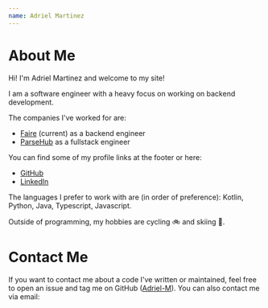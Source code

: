 ```yaml
---
name: Adriel Martinez
---
```


# About Me

Hi! I'm Adriel Martinez and welcome to my site!

I am a software engineer with a heavy focus on working on backend development.

The companies I've worked for are:

* [Faire](https://www.faire.com/) (current) as a backend engineer
* [ParseHub](https://www.parsehub.com/) as a fullstack engineer

You can find some of my profile links at the footer or here:

* [GitHub](https://github.com/Adriel-M)
* [LinkedIn](https://www.linkedin.com/in/adrielmartinez/)

The languages I prefer to work with are (in order of preference): Kotlin, Python, Java, Typescript, Javascript.

Outside of programming, my hobbies are cycling 🚲 and skiing 🎿.

# Contact Me

If you want to contact me about a code I've written or maintained, feel free to open an issue and tag me on GitHub ([Adriel-M](https://github.com/Adriel-M)). You can also contact me via email:

<ObfuscatedEmail emailAddress={props.emailAddress} />
